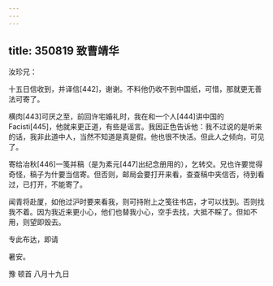 ```yaml
---
---
---
```

title: 350819 致曹靖华
---




汝珍兄：

十五日信收到，并译信[442]，谢谢。不料他仍收不到中国纸，可惜，那就更无善法可寄了。

横肉[443]可厌之至，前回许宅婚礼时，我在和一个人[444]讲中国的Facisti[445]，他就来更正道，有些是谣言。我因正色告诉他：我不过说的是听来的话，我非此道中人，当然不知道是真是假。他也很不快活。但此人之倾向，可见了。

寄给冶秋[446]一笺并稿（是为素元[447]出纪念册用的），乞转交。兄也许要觉得奇怪，稿子为什要当信寄。但否则，邮局会要打开来看，查查稿中夹信否，待到看过，已打开，不能寄了。

闻青将赴厦，如他过沪时要来看我，则可持附上之笺往书店，才可以找到。否则找我不着。因为我近来更小心，他们也替我小心，空手去找，大抵不睬了。但如不用，则望即毁去。

专此布达，即请

暑安。

豫 顿首 八月十九日